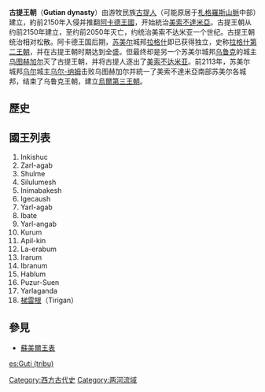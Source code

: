 {{unreferenced|time=2013-2-27}} 
{{两河文明}}
'''古提王朝'''（'''Gutian dynasty'''）由游牧民族[[古提人|古提人]]（可能原居于[[札格羅斯山脈|札格羅斯山脈]]中部）建立，約前2150年入侵并推翻[[阿卡德王國|阿卡德王國]]，开始統治[[美索不達米亞|美索不達米亞]]。古提王朝从约前2150年建立，至约前2050年灭亡，约统治美索不达米亚一个世纪。古提王朝统治相对松散。阿卡德王国后期，[[苏美尔|苏美尔]]城邦[[拉格什|拉格什]]即已获得独立，史称[[拉格什第二王朝|拉格什第二王朝]]，并在古提王朝时期达到全盛。但最终却是另一个苏美尔城邦[[乌鲁克|乌鲁克]]的城主[[乌图赫加尔|乌图赫加尔]]灭了古提王朝，并将古提人逐出了[[美索不达米亚|美索不达米亚]]。前2113年，苏美尔城邦[[乌尔|乌尔]]城主[[乌尔-纳姆|乌尔-纳姆]]击败乌图赫加尔并統一了美索不達米亞南部苏美尔各城邦，结束了乌鲁克王朝，建立[[烏爾第三王朝|烏爾第三王朝]]。

==歷史==

==國王列表==
# Inkishuc
# Zarl-agab
# Shulme
# Silulumesh
# Inimabakesh
# Igecaush
# Yarl-agab
# Ibate
# Yarl-angab
# Kurum
# Apil-kin
# La-erabum
# Irarum
# Ibranum
# Hablum
# Puzur-Suen
# Yarlaganda
# [[梯雷根|梯雷根]]（Tirigan）

==參見==
*[[蘇美爾王表|蘇美爾王表]]



[[Category:西方古代史|Category:西方古代史]]
[[Category:两河流域|Category:两河流域]]

[[es:Guti_(tribu)|es:Guti (tribu)]]